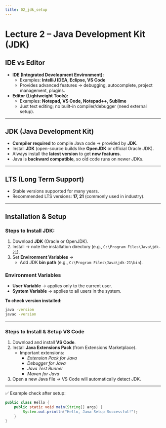 ```yaml
---
title: 02_jdk_setup
---
```


# Lecture 2 – **Java Development Kit (JDK)**

## IDE vs Editor

* **IDE (Integrated Development Environment):**
  * Examples: **IntelliJ IDEA, Eclipse, VS Code**
  * Provides advanced features → debugging, autocomplete, project management, plugins.
* **Editor (Lightweight Tools):**
  * Examples: **Notepad, VS Code, Notepad++, Sublime**
  * Just text editing; no built-in compiler/debugger (need external setup).

***

## JDK (Java Development Kit)

* **Compiler required** to compile Java code → provided by **JDK**.
* Install **JDK** (open-source builds like **OpenJDK** or official Oracle JDK).
* Always install the **latest version** to get **new features**.
* Java is **backward compatible**, so old code runs on newer JDKs.

***

## LTS (Long Term Support)

* Stable versions supported for many years.
* Recommended LTS versions: **17, 21** (commonly used in industry).

***

## Installation & Setup

### Steps to Install JDK:

1. Download **JDK** (Oracle or OpenJDK).
2. Install → note the installation directory (e.g., `C:\Program Files\Java\jdk-21`).
3. Set **Environment Variables** →
   * Add JDK **bin path** (e.g., `C:\Program Files\Java\jdk-21\bin`).

### Environment Variables

* **User Variable** → applies only to the current user.
* **System Variable** → applies to all users in the system.

**To check version installed:**

```bash
java -version
javac -version
```

***

### Steps to Install & Setup VS Code

1. Download and install **VS Code**.
2. Install **Java Extensions Pack** (from Extensions Marketplace).
   * Important extensions:
     * *Extension Pack for Java*
     * *Debugger for Java*
     * *Java Test Runner*
     * *Maven for Java*
3. Open a new Java file → VS Code will automatically detect JDK.

***

✅ Example check after setup:

```java
public class Hello {
    public static void main(String[] args) {
        System.out.println("Hello, Java Setup Successful!");
    }
}
```

